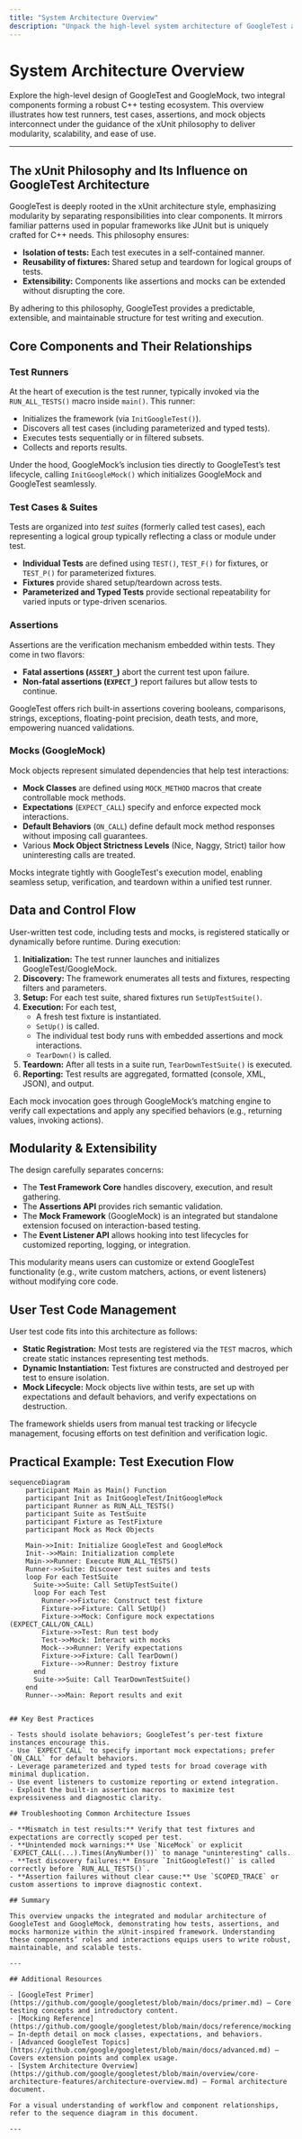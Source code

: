 ```yaml
---
title: "System Architecture Overview"
description: "Unpack the high-level system architecture of GoogleTest and GoogleMock, including the relationship between test runners, test cases, assertions, and mocks. Learn how the xUnit philosophy shapes the framework’s modular structure and discover how user test code is managed, executed, and reported."
---
```


# System Architecture Overview

Explore the high-level design of GoogleTest and GoogleMock, two integral components forming a robust C++ testing ecosystem. This overview illustrates how test runners, test cases, assertions, and mock objects interconnect under the guidance of the xUnit philosophy to deliver modularity, scalability, and ease of use.

---

## The xUnit Philosophy and Its Influence on GoogleTest Architecture

GoogleTest is deeply rooted in the xUnit architecture style, emphasizing modularity by separating responsibilities into clear components. It mirrors familiar patterns used in popular frameworks like JUnit but is uniquely crafted for C++ needs. This philosophy ensures:

- **Isolation of tests:** Each test executes in a self-contained manner.
- **Reusability of fixtures:** Shared setup and teardown for logical groups of tests.
- **Extensibility:** Components like assertions and mocks can be extended without disrupting the core.

By adhering to this philosophy, GoogleTest provides a predictable, extensible, and maintainable structure for test writing and execution.

## Core Components and Their Relationships

### Test Runners

At the heart of execution is the test runner, typically invoked via the `RUN_ALL_TESTS()` macro inside `main()`. This runner:

- Initializes the framework (via `InitGoogleTest()`).
- Discovers all test cases (including parameterized and typed tests).
- Executes tests sequentially or in filtered subsets.
- Collects and reports results.

Under the hood, GoogleMock’s inclusion ties directly to GoogleTest’s test lifecycle, calling `InitGoogleMock()` which initializes GoogleMock and GoogleTest seamlessly.

### Test Cases & Suites

Tests are organized into *test suites* (formerly called test cases), each representing a logical group typically reflecting a class or module under test.

- **Individual Tests** are defined using `TEST()`, `TEST_F()` for fixtures, or `TEST_P()` for parameterized fixtures.
- **Fixtures** provide shared setup/teardown across tests.
- **Parameterized and Typed Tests** provide sectional repeatability for varied inputs or type-driven scenarios.

### Assertions

Assertions are the verification mechanism embedded within tests. They come in two flavors:

- **Fatal assertions (`ASSERT_`)** abort the current test upon failure.
- **Non-fatal assertions (`EXPECT_`)** report failures but allow tests to continue.

GoogleTest offers rich built-in assertions covering booleans, comparisons, strings, exceptions, floating-point precision, death tests, and more, empowering nuanced validations.

### Mocks (GoogleMock)

Mock objects represent simulated dependencies that help test interactions:

- **Mock Classes** are defined using `MOCK_METHOD` macros that create controllable mock methods.
- **Expectations** (`EXPECT_CALL`) specify and enforce expected mock interactions.
- **Default Behaviors** (`ON_CALL`) define default mock method responses without imposing call guarantees.
- Various **Mock Object Strictness Levels** (Nice, Naggy, Strict) tailor how uninteresting calls are treated.

Mocks integrate tightly with GoogleTest's execution model, enabling seamless setup, verification, and teardown within a unified test runner.

## Data and Control Flow

User-written test code, including tests and mocks, is registered statically or dynamically before runtime. During execution:

1. **Initialization:** The test runner launches and initializes GoogleTest/GoogleMock.
2. **Discovery:** The framework enumerates all tests and fixtures, respecting filters and parameters.
3. **Setup:** For each test suite, shared fixtures run `SetUpTestSuite()`.
4. **Execution:** For each test,
   - A fresh test fixture is instantiated.
   - `SetUp()` is called.
   - The individual test body runs with embedded assertions and mock interactions.
   - `TearDown()` is called.
5. **Teardown:** After all tests in a suite run, `TearDownTestSuite()` is executed.
6. **Reporting:** Test results are aggregated, formatted (console, XML, JSON), and output.

Each mock invocation goes through GoogleMock’s matching engine to verify call expectations and apply any specified behaviors (e.g., returning values, invoking actions).

## Modularity & Extensibility

The design carefully separates concerns:

- The **Test Framework Core** handles discovery, execution, and result gathering.
- The **Assertions API** provides rich semantic validation.
- The **Mock Framework** (GoogleMock) is an integrated but standalone extension focused on interaction-based testing.
- The **Event Listener API** allows hooking into test lifecycles for customized reporting, logging, or integration.

This modularity means users can customize or extend GoogleTest functionality (e.g., write custom matchers, actions, or event listeners) without modifying core code.

## User Test Code Management

User test code fits into this architecture as follows:

- **Static Registration:** Most tests are registered via the `TEST` macros, which create static instances representing test methods.
- **Dynamic Instantiation:** Test fixtures are constructed and destroyed per test to ensure isolation.
- **Mock Lifecycle:** Mock objects live within tests, are set up with expectations and default behaviors, and verify expectations on destruction.

The framework shields users from manual test tracking or lifecycle management, focusing efforts on test definition and verification logic.

## Practical Example: Test Execution Flow

```mermaid
sequenceDiagram
    participant Main as Main() Function
    participant Init as InitGoogleTest/InitGoogleMock
    participant Runner as RUN_ALL_TESTS()
    participant Suite as TestSuite
    participant Fixture as TestFixture
    participant Mock as Mock Objects

    Main->>Init: Initialize GoogleTest and GoogleMock
    Init-->>Main: Initialization complete
    Main->>Runner: Execute RUN_ALL_TESTS()
    Runner->>Suite: Discover test suites and tests
    loop For each TestSuite
      Suite->>Suite: Call SetUpTestSuite()
      loop For each Test
        Runner->>Fixture: Construct test fixture
        Fixture->>Fixture: Call SetUp()
        Fixture->>Mock: Configure mock expectations (EXPECT_CALL/ON_CALL)
        Fixture->>Test: Run test body
        Test->>Mock: Interact with mocks
        Mock-->>Runner: Verify expectations
        Fixture->>Fixture: Call TearDown()
        Fixture-->>Runner: Destroy fixture
      end
      Suite->>Suite: Call TearDownTestSuite()
    end
    Runner-->>Main: Report results and exit
```
```

## Key Best Practices

- Tests should isolate behaviors; GoogleTest’s per-test fixture instances encourage this.
- Use `EXPECT_CALL` to specify important mock expectations; prefer `ON_CALL` for default behaviors.
- Leverage parameterized and typed tests for broad coverage with minimal duplication.
- Use event listeners to customize reporting or extend integration.
- Exploit the built-in assertion macros to maximize test expressiveness and diagnostic clarity.

## Troubleshooting Common Architecture Issues

- **Mismatch in test results:** Verify that test fixtures and expectations are correctly scoped per test.
- **Unintended mock warnings:** Use `NiceMock` or explicit `EXPECT_CALL(...).Times(AnyNumber())` to manage "uninteresting" calls.
- **Test discovery failures:** Ensure `InitGoogleTest()` is called correctly before `RUN_ALL_TESTS()`.
- **Assertion failures without clear cause:** Use `SCOPED_TRACE` or custom assertions to improve diagnostic context.

## Summary

This overview unpacks the integrated and modular architecture of GoogleTest and GoogleMock, demonstrating how tests, assertions, and mocks harmonize within the xUnit-inspired framework. Understanding these components’ roles and interactions equips users to write robust, maintainable, and scalable tests.

---

## Additional Resources

- [GoogleTest Primer](https://github.com/google/googletest/blob/main/docs/primer.md) — Core testing concepts and introductory content.
- [Mocking Reference](https://github.com/google/googletest/blob/main/docs/reference/mocking.md) — In-depth detail on mock classes, expectations, and behaviors.
- [Advanced GoogleTest Topics](https://github.com/google/googletest/blob/main/docs/advanced.md) — Covers extension points and complex usage.
- [System Architecture Overview](https://github.com/google/googletest/blob/main/overview/core-architecture-features/architecture-overview.md) — Formal architecture document.

For a visual understanding of workflow and component relationships, refer to the sequence diagram in this document.

---